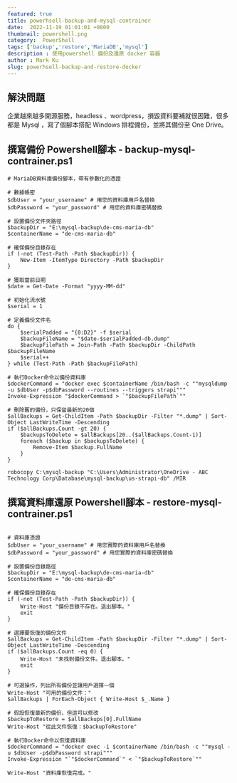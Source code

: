 ---
featured: true
title: powerhsell-backup-and-mysql-contrainer
date:  2022-11-19 01:01:01 +0800
thumbnail: powershell.png
category:  PowerShell
tags: ['backup','restore','MariaDB','mysql']
description : 使用powershell 備份及還原 docker 容器
author : Mark Ku
slug: powerhsell-backup-and-restore-docker
---
## 解決問題
企業越來越多開源服務，headless 、wordpress，損毀資料要補就很困難，很多都是 Mysql ，寫了個腳本搭配 Windows 排程備份，並將其備份至 One Drive。

## 撰寫備份 Powershell腳本 - backup-mysql-contrainer.ps1
```
# MariaDB資料庫備份腳本，帶有參數化的憑證

# 數據帳密
$dbUser = "your_username" # 用您的資料庫用戶名替換
$dbPassword = "your_password" # 用您的資料庫密碼替換

# 設置備份文件夾路徑
$backupDir = "E:\mysql-backup\de-cms-maria-db"
$containerName = "de-cms-maria-db"

# 確保備份目錄存在
if (-not (Test-Path -Path $backupDir)) {
    New-Item -ItemType Directory -Path $backupDir
}

# 獲取當前日期
$date = Get-Date -Format "yyyy-MM-dd"

# 初始化流水號
$serial = 1

# 定義備份文件名
do {
    $serialPadded = "{0:D2}" -f $serial
    $backupFileName = "$date-$serialPadded-db.dump"
    $backupFilePath = Join-Path -Path $backupDir -ChildPath $backupFileName
    $serial++
} while (Test-Path -Path $backupFilePath)

# 執行Docker命令以備份資料庫
$dockerCommand = "docker exec $containerName /bin/bash -c ""mysqldump -u $dbUser -p$dbPassword --routines --triggers strapi"""
Invoke-Expression "$dockerCommand > `"$backupFilePath`""

# 刪除舊的備份，只保留最新的20個
$allBackups = Get-ChildItem -Path $backupDir -Filter "*.dump" | Sort-Object LastWriteTime -Descending
if ($allBackups.Count -gt 20) {
    $backupsToDelete = $allBackups[20..($allBackups.Count-1)]
    foreach ($backup in $backupsToDelete) {
        Remove-Item $backup.FullName
    }
}

robocopy C:\mysql-backup "C:\Users\Administrator\OneDrive - ABC Technology Corp\Database\mysql-backup\us-strapi-db" /MIR
```

## 撰寫資料庫還原 Powershell腳本 - restore-mysql-contrainer.ps1
```

# 資料庫憑證
$dbUser = "your_username" # 用您實際的資料庫用戶名替換
$dbPassword = "your_password" # 用您實際的資料庫密碼替換

# 設置備份目錄路徑
$backupDir = "E:\mysql-backup\de-cms-maria-db"
$containerName = "de-cms-maria-db"

# 確保備份目錄存在
if (-not (Test-Path -Path $backupDir)) {
    Write-Host "備份目錄不存在。退出腳本。"
    exit
}

# 選擇要恢復的備份文件
$allBackups = Get-ChildItem -Path $backupDir -Filter "*.dump" | Sort-Object LastWriteTime -Descending
if ($allBackups.Count -eq 0) {
    Write-Host "未找到備份文件。退出腳本。"
    exit
}

# 可選操作，列出所有備份並讓用戶選擇一個
Write-Host "可用的備份文件："
$allBackups | ForEach-Object { Write-Host $_.Name }

# 假設恢復最新的備份，但這可以修改
$backupToRestore = $allBackups[0].FullName
Write-Host "從此文件恢復：$backupToRestore"

# 執行Docker命令以恢復資料庫
$dockerCommand = "docker exec -i $containerName /bin/bash -c ""mysql -u $dbUser -p$dbPassword strapi"""
Invoke-Expression "`"$dockerCommand`" < `"$backupToRestore`""

Write-Host "資料庫恢復完成。"
```